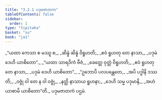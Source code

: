 ```yaml
---
title: "3.2.1 ပဒုမဇာတက"
tableOfContents: false
sidebar:
  order: 1
type: "tipitaka"
basket: "su"
book: "ja1"
---
```



<DynamicBreadcrumb />

<Division number="31" book="ja1" e="ch" v="22" p="75">

<Paragraph number="712" type="verses" book="ja1">
_“ယထာ ကေသာ စ မဿူ စ,_  
_ဆိန္နံ ဆိန္နံ ဝိရူဟတိ;_  
_ဧဝံ ရူဟတု တေ နာသာ,_  
_ပဒုမံ ဒေဟိ ယာစိတော”._  

</Paragraph>

</Division>
<Division number="32" book="ja1" e="ch" v="22" p="75">

<Paragraph number="713" type="verses" book="ja1">
_“ယထာ သာရဒိကံ ဗီဇံ,_  
_ခေတ္တေ ဝုတ္တံ ဝိရူဟတိ;_  
_ဧဝံ ရူဟတု တေ နာသာ,_  
_ပဒုမံ ဒေဟိ ယာစိတော”._  

</Paragraph>

</Division>
<Division number="33" book="ja1" e="ch" v="22" p="75">

<Paragraph number="714" type="verses" book="ja1">
_“ဥဘောပိ ပလပန္တေတေ,_  
_အပိ ပဒ္မါနိ ဒဿတိ;_  
_ဝဇ္ဇုံ ဝါ တေ န ဝါ ဝဇ္ဇုံ,_  
_နတ္ထိ နာသာယ ရူဟနာ;_  
_ဒေဟိ သမ္မ ပဒုမာနိ,_  
_အဟံ ယာစာမိ ယာစိတော”တိ._  


</Paragraph>
</Division>

<Paragraph number="715" type="center" book="ja1">
ပဒုမဇာတကံ ပဌမံ.
</Paragraph>